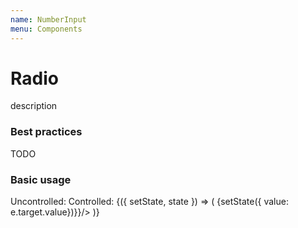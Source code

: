 ```yaml
---
name: NumberInput
menu: Components
---
```



# Radio
description

### Best practices
TODO

### Basic usage
<Playground>
	<FlexLayout mb="lg" flexDirection="column" alignItems="flex-start">
		Uncontrolled:
		<NumberInput defaultValue={4} mb="md" />
		<NumberInput defaultValue={4} step={2} mb="md" />
		<NumberInput defaultValue={4} min={2} max={6} />
	</FlexLayout>
	<FlexLayout mb="lg" flexDirection="column" alignItems="flex-start">
		Controlled:
		<Component initialState={{ value: 5 }}>
			{({ setState, state }) => (
				<React.Fragment>
					<NumberInput value={state.value} onChange={(e)=>{setState({ value: e.target.value})}}/>
				</React.Fragment>
			)}
		</Component>
	</FlexLayout>
</Playground>

